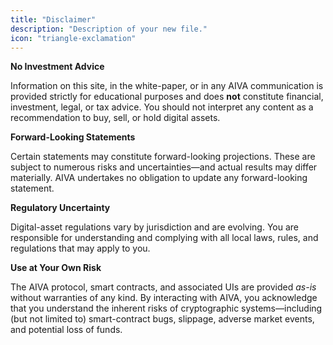 ```yaml
---
title: "Disclaimer"
description: "Description of your new file."
icon: "triangle-exclamation"
---
```


**No Investment Advice**

Information on this site, in the white-paper, or in any AIVA communication is provided strictly for educational purposes and does **not** constitute financial, investment, legal, or tax advice. You should not interpret any content as a recommendation to buy, sell, or hold digital assets.

**Forward-Looking Statements**

Certain statements may constitute forward-looking projections.  These are subject to numerous risks and uncertainties—and actual results may differ materially.  AIVA undertakes no obligation to update any forward-looking statement.

**Regulatory Uncertainty**

Digital-asset regulations vary by jurisdiction and are evolving.  You are responsible for understanding and complying with all local laws, rules, and regulations that may apply to you.

**Use at Your Own Risk**

The AIVA protocol, smart contracts, and associated UIs are provided *as-is* without warranties of any kind.  By interacting with AIVA, you acknowledge that you understand the inherent risks of cryptographic systems—including (but not limited to) smart-contract bugs, slippage, adverse market events, and potential loss of funds.
